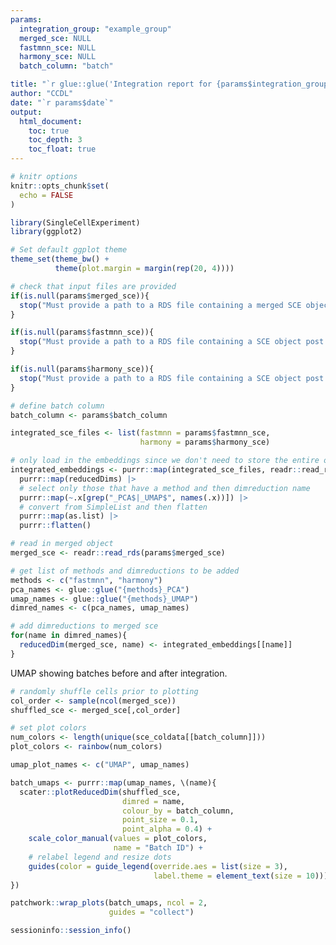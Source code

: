 ```yaml
---
params:
  integration_group: "example_group"
  merged_sce: NULL
  fastmnn_sce: NULL
  harmony_sce: NULL
  batch_column: "batch"

title: "`r glue::glue('Integration report for {params$integration_group}')`"
author: "CCDL"
date: "`r params$date`"
output:
  html_document:
    toc: true
    toc_depth: 3
    toc_float: true
---
```


```r
# knitr options
knitr::opts_chunk$set(
  echo = FALSE
)

library(SingleCellExperiment)
library(ggplot2)

# Set default ggplot theme
theme_set(theme_bw() + 
          theme(plot.margin = margin(rep(20, 4))))
```

```r
# check that input files are provided 
if(is.null(params$merged_sce)){
  stop("Must provide a path to a RDS file containing a merged SCE object.")
}

if(is.null(params$fastmnn_sce)){
  stop("Must provide a path to a RDS file containing a SCE object post integration with fastMNN.")
}

if(is.null(params$harmony_sce)){
  stop("Must provide a path to a RDS file containing a SCE object post integration with harmony.")
}

# define batch column 
batch_column <- params$batch_column
```


```r
integrated_sce_files <- list(fastmnn = params$fastmnn_sce,
                             harmony = params$harmony_sce)

# only load in the embeddings since we don't need to store the entire object 
integrated_embeddings <- purrr::map(integrated_sce_files, readr::read_rds) |>
  purrr::map(reducedDims) |> 
  # select only those that have a method and then dimreduction name
  purrr::map(~.x[grep("_PCA$|_UMAP$", names(.x))]) |>
  # convert from SimpleList and then flatten
  purrr::map(as.list) |> 
  purrr::flatten()
```


```r
# read in merged object
merged_sce <- readr::read_rds(params$merged_sce)

# get list of methods and dimreductions to be added
methods <- c("fastmnn", "harmony")
pca_names <- glue::glue("{methods}_PCA")
umap_names <- glue::glue("{methods}_UMAP")
dimred_names <- c(pca_names, umap_names)

# add dimreductions to merged sce 
for(name in dimred_names){
  reducedDim(merged_sce, name) <- integrated_embeddings[[name]]
}
```

UMAP showing batches before and after integration.

```r
# randomly shuffle cells prior to plotting
col_order <- sample(ncol(merged_sce))
shuffled_sce <- merged_sce[,col_order]

# set plot colors 
num_colors <- length(unique(sce_coldata[[batch_column]]))
plot_colors <- rainbow(num_colors)    

umap_plot_names <- c("UMAP", umap_names)

batch_umaps <- purrr::map(umap_names, \(name){
  scater::plotReducedDim(shuffled_sce,
                         dimred = name,
                         colour_by = batch_column,
                         point_size = 0.1,
                         point_alpha = 0.4) +
    scale_color_manual(values = plot_colors, 
                       name = "Batch ID") +
    # relabel legend and resize dots
    guides(color = guide_legend(override.aes = list(size = 3),
                                label.theme = element_text(size = 10))) 
})

patchwork::wrap_plots(batch_umaps, ncol = 2,
                      guides = "collect")
```

```r
sessioninfo::session_info()
```

